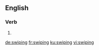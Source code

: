 
==English==

===Verb===
{{head|en|present participle}}

# {{present participle of|swipe|lang=en}}

[[de:swiping]]
[[fr:swiping]]
[[ku:swiping]]
[[vi:swiping]]
